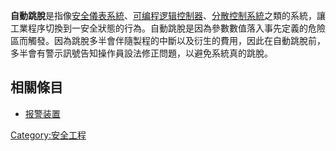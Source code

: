 {{orphan|time=2016-08-26T06:53:37+00:00}}
{{unreferenced|time=2016-08-26T06:50:42+00:00}}
'''自動跳脫'''是指像[[安全儀表系統|安全儀表系統]]、[[可编程逻辑控制器|可编程逻辑控制器]]、[[分散控制系統|分散控制系統]]之類的系統，讓工業程序切換到一安全狀態的行為。自動跳脫是因為參數數值落入事先定義的危險區而觸發。因為跳脫多半會伴隨製程的中斷以及衍生的費用，因此在自動跳脫前，多半會有警示訊號告知操作員設法修正問題，以避免系統真的跳脫。

==相關條目==
*[[报警装置|报警装置]]

[[Category:安全工程|Category:安全工程]]

{{技術小作品}}